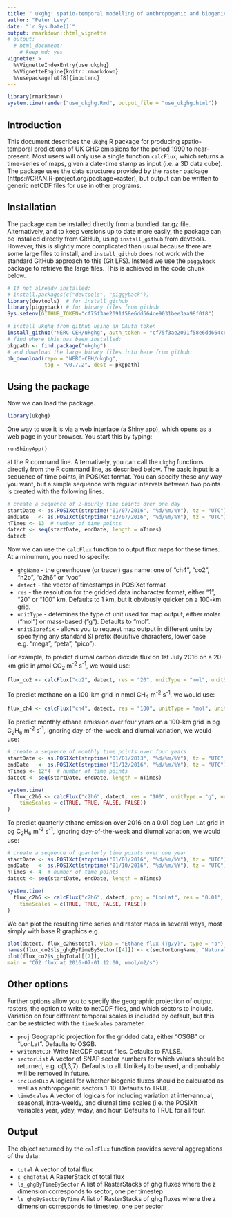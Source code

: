 ```yaml
---
title: " ukghg: spatio-temporal modelling of anthropogenic and biogenic fluxes of greenhouse gases in the UK"
author: "Peter Levy"
date: "`r Sys.Date()`"
output: rmarkdown::html_vignette
# output:
  # html_document:
    # keep_md: yes
vignette: >
  %\VignetteIndexEntry{use ukghg}
  %\VignetteEngine{knitr::rmarkdown}
  %\usepackage[utf8]{inputenc}
---
```


```r
library(rmarkdown)
system.time(render("use_ukghg.Rmd", output_file = "use_ukghg.html"))
```

## Introduction 
This document describes the `ukghg` R package for producing spatio-temporal predictions of UK GHG emissions for the period 1990 to near-present.  Most users will only use a single function `calcFlux`, which returns a time-series of maps, given a date-time stamp as input (i.e. a 3D data cube).
The package uses the data structures provided by the `raster` package (https://CRAN.R-project.org/package=raster), but output can be written to generic netCDF files for use in other programs.

## Installation
The package can be installed directly from a bundled .tar.gz file.
Alternatively, and to keep versions up to date more easily, the package can be installed directly from GitHub, using `install_github` from devtools.
However, this is slightly more complicated than usual because there are some large files to install, and `install_github` does not work with the standard GitHub approach to this (Git LFS).
Instead we use the `piggyback` package to retrieve the large files.  This is achieved in the code chunk below.

```r
# If not already installed:
# install.packages(c("devtools", "piggyback"))
library(devtools)  # for install_github
library(piggyback) # for binary files from github
Sys.setenv(GITHUB_TOKEN="cf75f3ae2091f58e6dd664ce9031bee3aa98f0f8")

# install ukghg from github using an OAuth token
install_github("NERC-CEH/ukghg", auth_token = "cf75f3ae2091f58e6dd664ce9031bee3aa98f0f8")
# find where this has been installed:
pkgpath <- find.package("ukghg")
# and download the large binary files into here from github:
pb_download(repo = "NERC-CEH/ukghg",
            tag = "v0.7.2", dest = pkgpath)
```

## Using the package
Now we can load the package.
```r
library(ukghg)
```

One way to use it is via a web interface (a Shiny app), which opens as a web page in your browser.  You start this by typing:

`runShinyApp()`

at the R command line. Alternatively, you can call the `ukghg` functions directly from the R command line, as described below. The basic input is a sequence of time points, in POSIXct format.  You can specify these any way you want, but a simple sequence with regular intervals between two points is created with the following lines.

```r
# create a sequence of 2-hourly time points over one day
startDate <- as.POSIXct(strptime("01/07/2016", "%d/%m/%Y"), tz = "UTC")
endDate   <- as.POSIXct(strptime("02/07/2016", "%d/%m/%Y"), tz = "UTC")
nTimes <- 13  # number of time points
datect <- seq(startDate, endDate, length = nTimes)
datect
```

Now we can use the `calcFlux` function to output flux maps for these times.  At a minumum, you need to specify:

* `ghgName` - the greenhouse (or tracer) gas name: one of "ch4", "co2", "n2o", "c2h6" or "voc"
* `datect` - the vector of timestamps in POSIXct format
* `res`  - the resolution for the gridded data incharacter format, either "1", "20" or "100" km.  Defaults to 1 km, but it obviously quicker on a 100-km grid.
* `unitType` - detemines the type of unit used for map output, either molar ("mol") or mass-based ("g"). Defaults to "mol".
* `unitSIprefix` - allows you to request map output in different units by specifying any standard SI prefix (four/five characters, lower case e.g. "mega", "peta", "pico").

For example, to predict diurnal carbon dioxide flux on 1st July 2016 on a 20-km grid in $\mu$mol CO$_2$ m^-2^ s^-1^, we would use:
```r
flux_co2 <- calcFlux("co2", datect, res = "20", unitType = "mol", unitSIprefix = "micro")
```

To predict methane on a 100-km grid in nmol CH$_4$ m^-2^ s^-1^, we would use:
```r
flux_ch4 <- calcFlux("ch4", datect, res = "100", unitType = "mol", unitSIprefix = "nano")
```

To predict monthly ethane emission over four years on a 100-km grid in pg C$_2$H$_6$ m^-2^ s^-1^, ignoring day-of-the-week and diurnal variation, we would use:
```r
# create a sequence of monthly time points over four years
startDate <- as.POSIXct(strptime("01/01/2013", "%d/%m/%Y"), tz = "UTC")
endDate   <- as.POSIXct(strptime("01/12/2016", "%d/%m/%Y"), tz = "UTC")
nTimes <- 12*4  # number of time points
datect <- seq(startDate, endDate, length = nTimes)

system.time(
  flux_c2h6 <- calcFlux("c2h6", datect, res = "100", unitType = "g", unitSIprefix = "pico",
    timeScales = c(TRUE, TRUE, FALSE, FALSE))
)
```

To predict quarterly ethane emission over 2016 on a 0.01 deg Lon-Lat grid in pg C$_2$H$_6$ m^-2^ s^-1^, ignoring day-of-the-week and diurnal variation, we would use:
```r
# create a sequence of quarterly time points over one year
startDate <- as.POSIXct(strptime("01/01/2016", "%d/%m/%Y"), tz = "UTC")
endDate   <- as.POSIXct(strptime("01/10/2016", "%d/%m/%Y"), tz = "UTC")
nTimes <- 4  # number of time points
datect <- seq(startDate, endDate, length = nTimes)

system.time(
  flux_c2h6 <- calcFlux("c2h6", datect, proj = "LonLat", res = "0.01", unitType = "g", unitSIprefix = "pico",
    timeScales = c(TRUE, TRUE, FALSE, FALSE))
)
```

We can plot the resulting time series and raster maps in several ways, most simply with base R graphics e.g.

```r
plot(datect, flux_c2h6$total, ylab = "Ethane flux (Tg/y)", type = "b")
names(flux_co2$ls_ghgByTimeBySector[[4]]) <- c(sectorLongName, "Natural")
plot(flux_co2$s_ghgTotal[[7]], 
main = "CO2 flux at 2016-07-01 12:00, umol/m2/s")
```

## Other options
Further options allow you to specify the geographic projection of output rasters, the option to write to netCDF files, and which sectors to include.
Variation on four different temporal scales is included by default, but this can be restricted with the `timeScales` parameter.

* `proj` Geographic projection for the gridded data, either "OSGB" or "LonLat".  Defaults to OSGB.
* `writeNetCDF` Write NetCDF output files. Defaults to FALSE.
* `sectorList` A vector of SNAP sector numbers for which values should be returned, e.g. c(1,3,7). Defaults to all. Unlikely to be used, and probably will be removed in future.
* `includeBio` A logical for whether biogenic fluxes should be calculated as well as anthropogenic sectors 1-10. Defaults to TRUE.
* `timeScales` A vector of logicals for including variation at inter-annual, seasonal, intra-weekly, and diurnal time scales (i.e. the POSIXlt variables year, yday, wday, and hour. Defaults to TRUE for all four.

## Output
The object returned by the `calcFlux` function provides several aggregations of the data:

* `total` A vector of total flux
* `s_ghgTotal` A RasterStack of total flux
* `ls_ghgByTimeBySector` A list of RasterStacks of ghg fluxes where the z dimension corresponds to sector, one per timestep
* `ls_ghgBySectorByTime` A list of RasterStacks of ghg fluxes where the z dimension corresponds to timestep, one per sector


